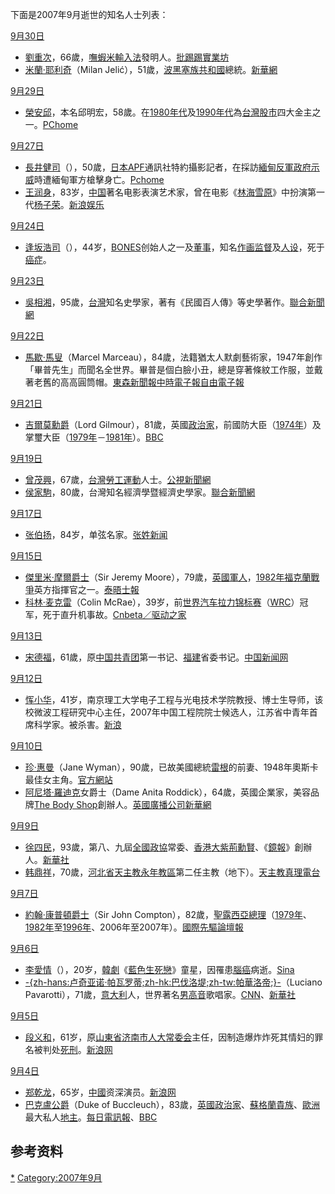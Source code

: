 {{MonthTOC|2007年|逝世人物列表}}

下面是2007年9月逝世的知名人士列表：
;[[9月30日|9月30日]]
*[[劉重次|劉重次]]，66歲，[[嘸蝦米輸入法|嘸蝦米輸入法]]發明人。[http://www.ptt.cc/bbs/Liu/M.1193392306.A.603.html 批踢踢實業坊]
*[[米蘭·耶利奇|米蘭·耶利奇]]（Milan Jelić），51歲，[[波黑塞族共和國|波黑塞族共和國]]總統。[http://news.xinhuanet.com/newscenter/2007-10/01/content_6819747.htm 新華網]
;[[9月29日|9月29日]]
*[[榮安邱|榮安邱]]，本名邱明宏，58歲。在[[1980年代|1980年代]]及[[1990年代|1990年代]]為[[台灣|台灣]][[股市|股市]]四大金主之一。[http://news.pchome.com.tw/finance/tvbs/20070930/index-20070930120350390014.html PChome]{{Wayback|url=http://news.pchome.com.tw/finance/tvbs/20070930/index-20070930120350390014.html |date=20190821214729 }}
;[[9月27日|9月27日]]
*[[長井健司|長井健司]]（{{lang|ja|長井 健司}}），50歲，[[日本|日本]]APF通訊社特約攝影記者，在採訪[[2007年緬甸反軍政府示威|緬甸反軍政府示威]]時遭緬甸軍方槍擊身亡。[http://news.pchome.com.tw/internation/afp/20070927/index-20070927215002190023.html Pchome]{{Wayback|url=http://news.pchome.com.tw/internation/afp/20070927/index-20070927215002190023.html |date=20190821214809 }}
*[[王润身|王润身]]，83岁，[[中国|中国]]著名电影表演艺术家，曾在电影《[[林海雪原|林海雪原]]》中扮演第一代[[杨子荣|杨子荣]]。[http://ent.sina.com.cn/m/m/2007-09-29/16091734868.shtml 新浪娱乐]{{Wayback|url=http://ent.sina.com.cn/m/m/2007-09-29/16091734868.shtml |date=20190608112112 }}
;[[9月24日|9月24日]]
*[[逢坂浩司|逢坂浩司]]（{{lang|ja|逢坂 浩司}}），44岁，[[BONES_(动画制作公司)|BONES]]创始人之一及[[董事|董事]]，知名[[作画监督|作画监督]]及[[人物设定|人设]]，死于[[癌症|癌症]]。
;[[9月23日|9月23日]]
*[[吳相湘|吳相湘]]，95歲，[[台灣|台灣]]知名史學家，著有《民國百人傳》等史學著作。[http://udn.com/NEWS/NATIONAL/NAT5/4024230.shtml 聯合新聞網]
;[[9月22日|9月22日]]
*[[馬歇·馬叟|馬歇·馬叟]]（Marcel Marceau），84歲，法籍猶太人默劇藝術家，1947年創作「畢普先生」而聞名全世界。畢普是個白臉小丑，總是穿著條紋工作服，並戴著老舊的高高圓筒帽。[http://www.ettoday.com/2007/09/23/91-2162003.htm 東森新聞報][http://news.chinatimes.com/2007Cti/2007Cti-Rtn/2007Cti-Rtn-Content/0,4526,110110+112007092300425,00.html 中時電子報]{{dead link|date=2018年5月 |bot=InternetArchiveBot |fix-attempted=yes }}[http://www.libertytimes.com.tw/2007/new/sep/24/today-int5.htm 自由電子報]{{dead link|date=十一月 2017 |bot=InternetArchiveBot }}
;[[9月21日|9月21日]]
*[[伊恩·吉爾莫|吉爾莫勳爵]]（Lord Gilmour），81歲，英國[[政治家|政治家]]，前國防大臣（[[1974年|1974年]]）及掌璽大臣（[[1979年|1979年]]－[[1981年|1981年]]）。[http://news.bbc.co.uk/2/hi/uk_news/politics/7007648.stm BBC]
;[[9月19日|9月19日]]
*[[曾茂興|曾茂興]]，67歲，[[台灣|台灣]][[勞工運動|勞工運動]]人士。[http://www.pts.org.tw/php/news/new_view.php?TBTIME=70&NEENO=6294&NEDAT=2007-09-20 公視新聞網]
*[[侯家駒|侯家駒]]，80歲，台灣知名經濟學暨經濟史學家。[http://udn.com/NEWS/FINANCE/FIN12/4023914.shtml 聯合新聞網]
;[[9月17日|9月17日]]
*[[张伯扬|张伯扬]]，84岁，单弦名家。[https://web.archive.org/web/20160304230728/http://www.1zhang.net/gz/thread-3097-1-1.html 张姓新闻]
;[[9月15日|9月15日]]
*[[傑里米·摩爾|傑里米·摩爾爵士]]（Sir Jeremy Moore），79歲，[[英國|英國]][[軍人|軍人]]，[[1982年|1982年]][[福克蘭戰爭|福克蘭戰爭]]英方指揮官之一。[http://www.timesonline.co.uk/tol/comment/obituaries/article2469102.ece 泰晤士報]{{Wayback|url=http://www.timesonline.co.uk/tol/comment/obituaries/article2469102.ece |date=20081012162857 }}
*[[科林·麦克雷|科林·麦克雷]]（Colin McRae），39岁，前[[世界汽车拉力锦标赛|世界汽车拉力锦标赛]]（[[WRC|WRC]]）冠军，死于直升机事故。[http://www.cnbeta.com/articles/39052.htm Cnbeta／驱动之家]
;[[9月13日|9月13日]]
*[[宋德福_(1946年)|宋德福]]，61歲，原[[中国共青团|中国共青团]]第一书记、[[福建|福建]]省委书记。[http://auto.chinanews.com.cn/gn/news/2007/09-14/1026792.shtml 中国新闻网]{{Dead link|date=2020年6月 |bot=InternetArchiveBot |fix-attempted=yes }}
;[[9月12日|9月12日]]
*[[恽小华|恽小华]]，41岁，南京理工大学电子工程与光电技术学院教授、博士生导师，该校微波工程研究中心主任，2007年中国工程院院士候选人，江苏省中青年首席科学家。被杀害。[http://news.sina.com.cn/c/l/2007-11-01/024514207740.shtml 新浪]
;[[9月10日|9月10日]]
*[[珍·惠曼|珍·惠曼]]（Jane Wyman），90歲，已故美國總統[[雷根|雷根]]的前妻、1948年奧斯卡最佳女主角。[http://www.jane-wyman.com/ 官方網站]{{Wayback|url=http://www.jane-wyman.com/ |date=20180318135208 }}
*[[阿尼塔·羅迪克|阿尼塔·羅迪克]]女爵士（Dame Anita Roddick），64歲，英國企業家，美容品牌[[Body_Shop|The Body Shop]]創辦人。[http://news.bbc.co.uk/1/hi/uk/6988343.stm 英國廣播公司]{{Wayback|url=http://news.bbc.co.uk/1/hi/uk/6988343.stm |date=20070911184100 }}[http://news.xinhuanet.com/newscenter/2007-09/12/content_6706764.htm 新華網]
;[[9月9日|9月9日]]
*[[徐四民|徐四民]]，93歲，第八、九屆[[全國政協|全國政協]]常委、[[香港|香港]][[大紫荊勳賢|大紫荊勳賢]]、《[[鏡報|鏡報]]》創辦人。[http://news.xinhuanet.com/newscenter/2007-09/09/content_6693887.htm 新華社]
*[[韩鼎祥|韩鼎祥]]，70歲，[[河北省|河北省]][[天主教永年教區|天主教永年教區]]第二任主教（地下）。[http://www.tianzhu.org/cn/tz_newsd.php?news_id=6543&n_date= 天主教真理電台]{{dead link|date=十一月 2017 |bot=InternetArchiveBot }}
;[[9月7日|9月7日]]
*[[約翰·康普頓|約翰·康普頓爵士]]（Sir John Compton），82歲，[[聖露西亞總理|聖露西亞總理]]（[[1979年|1979年]]、[[1982年|1982年]]至[[1996年|1996年]]、2006年至2007年）。[http://www.iht.com/articles/ap/2007/09/08/news/CB-GEN-St-Lucia-Obit-Compton.php 國際先驅論壇報]{{Wayback|url=http://www.iht.com/articles/ap/2007/09/08/news/CB-GEN-St-Lucia-Obit-Compton.php |date=20070910203204 }}
;[[9月6日|9月6日]]
*[[李愛情|李愛情]]（{{lang|ko|이애정}}），20岁，[[韓劇|韓劇]]《[[藍色生死戀|藍色生死戀]]》童星，因罹患[[腦癌|腦癌]]病逝。[https://web.archive.org/web/20071018023014/http://news.sina.com.tw/ents/sinacn/cn/2007-09-08/111935172022.shtml Sina]
*[[巴伐洛提|-{zh-hans:卢奇亚诺·帕瓦罗蒂;zh-hk:巴伐洛堤;zh-tw:帕華洛帝;}-]]（Luciano Pavarotti），71歲，[[意大利|意大利]]人，世界著名[[男高音|男高音]]歌唱家。[https://web.archive.org/web/20070917081352/http://www.cnn.com/2007/SHOWBIZ/Music/09/06/pavarotti.dead/index.html CNN]、[http://news.xinhuanet.com/newscenter/2007-09/06/content_6673411.htm 新華社]
;[[9月5日|9月5日]]
*[[段义和|段义和]]，61岁，原[[山東省|山東省]][[济南市|济南市]][[人大常委会|人大常委会]]主任，因制造爆炸炸死其情妇的罪名被判处[[死刑|死刑]]。[http://news.sina.com.cn/c/l/2007-09-05/140313823467.shtml 新浪网]
;[[9月4日|9月4日]]
*[[郑乾龙|郑乾龙]]，65岁，[[中國|中國]]资深演员。[http://ent.sina.com.cn/v/m/2007-09-07/14001706700.shtml 新浪网]
*[[約翰·司各特，第九代巴克盧公爵|巴克盧公爵]]（Duke of Buccleuch），83歲，[[英國|英國]][[政治家|政治家]]、[[蘇格蘭|蘇格蘭]][[貴族|貴族]]、[[歐洲|歐洲]]最大私人[[地主|地主]]。[http://www.telegraph.co.uk/news/main.jhtml;jsessionid=5V35SYMDBIZMRQFIQMGCFF4AVCBQUIV0?view=DETAILS&grid=&xml=/news/2007/09/05/db0501.xml 每日電訊報]{{Wayback|url=http://www.telegraph.co.uk/news/main.jhtml;jsessionid=5V35SYMDBIZMRQFIQMGCFF4AVCBQUIV0?view=DETAILS&grid=&xml=%2Fnews%2F2007%2F09%2F05%2Fdb0501.xml |date=20190821214731 }}、[http://news.bbc.co.uk/1/hi/scotland/south_of_scotland/6978528.stm BBC]{{Wayback|url=http://news.bbc.co.uk/1/hi/scotland/south_of_scotland/6978528.stm |date=20190821214821 }}

== 参考资料 ==
{{reflist}}

{{各年各月份逝世人物}}

[[Category:2007年逝世|*]]
[[Category:2007年9月|Category:2007年9月]]